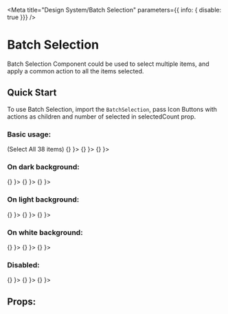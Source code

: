 
<Meta
  title="Design System/Batch Selection" 
  parameters={{ info: { disable: true }}}
/>

# Batch Selection

Batch Selection Component could be used to select multiple items, and apply a common action to all the items selected.

## Quick Start

To use Batch Selection, import the `BatchSelection`, pass Icon Buttons with actions as children and number of selected in selectedCount prop.

### Basic usage:

<Preview>
  <Story name="basic">
    <BatchSelection selectedCount={0}>
      <span>(<Link>Select All 38 items</Link>)</span>
      <IconButton onAction={ () => {} }><Icon type='csv' /></IconButton>
      <IconButton onAction={ () => {} }><Icon type='bin' /></IconButton>
      <IconButton onAction={ () => {} }><Icon type='pdf' /></IconButton>
    </BatchSelection>
  </Story>
</Preview>

### On dark background:

<Preview>
  <Story name="dark">
    <BatchSelection selectedCount={1} colorTheme='dark'>
      <IconButton onAction={ () => {} }><Icon type='csv' /></IconButton>
      <IconButton onAction={ () => {} }><Icon type='bin' /></IconButton>
      <IconButton onAction={ () => {} }><Icon type='pdf' /></IconButton>
    </BatchSelection>
  </Story>
</Preview>

### On light background:

<Preview>
  <Story name="light">
    <BatchSelection selectedCount={2} colorTheme='light'>
      <IconButton onAction={ () => {} }><Icon type='csv' /></IconButton>
      <IconButton onAction={ () => {} }><Icon type='bin' /></IconButton>
      <IconButton onAction={ () => {} }><Icon type='pdf' /></IconButton>
    </BatchSelection>
  </Story>
</Preview>

### On white background:

<Preview>
  <Story name="white">
    <BatchSelection selectedCount={3} colorTheme='white'>
      <IconButton onAction={ () => {} }><Icon type='csv' /></IconButton>
      <IconButton onAction={ () => {} }><Icon type='bin' /></IconButton>
      <IconButton onAction={ () => {} }><Icon type='pdf' /></IconButton>
    </BatchSelection>
  </Story>
</Preview>

### Disabled:

<Preview>
  <Story name="disabled">
    <BatchSelection selectedCount={4} disabled>
      <IconButton onAction={ () => {} }><Icon type='csv' /></IconButton>
      <IconButton onAction={ () => {} }><Icon type='bin' /></IconButton>
      <IconButton onAction={ () => {} }><Icon type='pdf' /></IconButton>
    </BatchSelection>
  </Story>
</Preview>

## Props:

<Props of={BatchSelection} />
